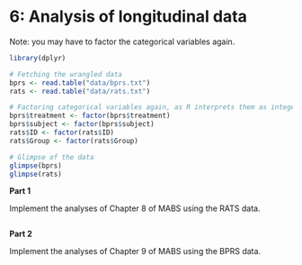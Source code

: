 # 6: Analysis of longitudinal data

Note: you may have to factor the categorical variables again.

```r
library(dplyr)

# Fetching the wrangled data
bprs <- read.table("data/bprs.txt")
rats <- read.table("data/rats.txt")

# Factoring categorical variables again, as R interprets them as integers
bprs$treatment <- factor(bprs$treatment)
bprs$subject <- factor(bprs$subject)
rats$ID <- factor(rats$ID)
rats$Group <- factor(rats$Group)

# Glimpse of the data
glimpse(bprs)
glimpse(rats)

```

**Part 1**

Implement the analyses of Chapter 8 of MABS using the RATS data. 

```r

```


**Part 2**

Implement the analyses of Chapter 9 of MABS using the BPRS data. 

```r

```



